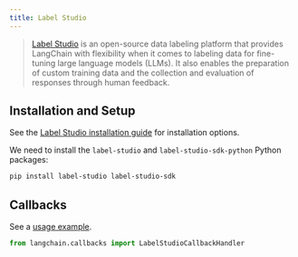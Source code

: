 ```yaml
---
title: Label Studio
---
```


>[Label Studio](https://labelstud.io/guide/get_started) is an open-source data labeling platform that provides LangChain with flexibility when it comes to labeling data for fine-tuning large language models (LLMs). It also enables the preparation of custom training data and the collection and evaluation of responses through human feedback.

## Installation and Setup

See the [Label Studio installation guide](https://labelstud.io/guide/install) for installation options.

We need to install the  `label-studio` and `label-studio-sdk-python` Python packages:

```bash
pip install label-studio label-studio-sdk
```


## Callbacks

See a [usage example](/oss/javascript/integrations/callbacks/labelstudio).

```python
from langchain.callbacks import LabelStudioCallbackHandler
```
